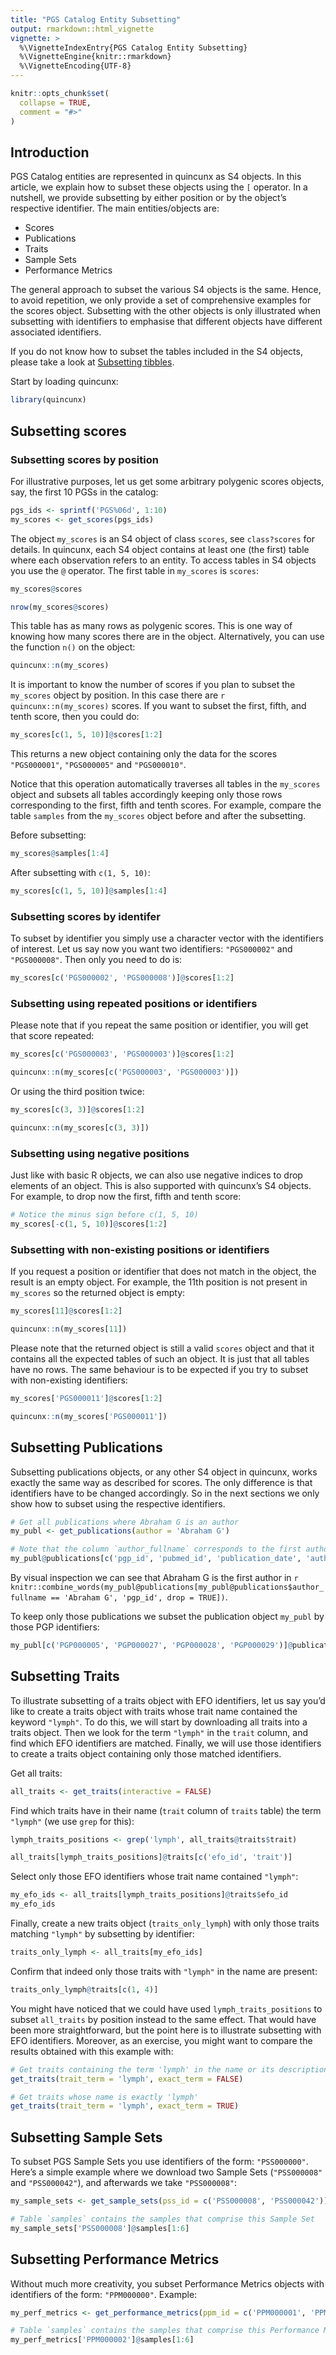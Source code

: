 ```yaml
---
title: "PGS Catalog Entity Subsetting"
output: rmarkdown::html_vignette
vignette: >
  %\VignetteIndexEntry{PGS Catalog Entity Subsetting}
  %\VignetteEngine{knitr::rmarkdown}
  %\VignetteEncoding{UTF-8}
---
```


```r
knitr::opts_chunk$set(
  collapse = TRUE,
  comment = "#>"
)
```

## Introduction

PGS Catalog entities are represented in quincunx as S4 objects. In this article, we explain how to subset these objects using the `[` operator. In a nutshell, we provide subsetting by either position or by the object's respective identifier. The main entities/objects are:

- Scores
- Publications
- Traits
- Sample Sets
- Performance Metrics

The general approach to subset the various S4 objects is the same. Hence, to avoid repetition, we only provide a set of comprehensive examples for the scores object. Subsetting with the other objects is only illustrated when subsetting with identifiers to emphasise that different objects have different associated identifiers.

If you do not know how to subset the tables included in the S4 objects, please take a look at [Subsetting tibbles](https://tibble.tidyverse.org/reference/subsetting.html).

Start by loading quincunx:

```r
library(quincunx)
```

## Subsetting scores

### Subsetting scores by position

For illustrative purposes, let us get some arbitrary polygenic scores objects, say, the first 10 PGSs in the catalog:

```r
pgs_ids <- sprintf('PGS%06d', 1:10)
my_scores <- get_scores(pgs_ids)
```

The object `my_scores` is an S4 object of class `scores`, see `class?scores` for details. In quincunx, each S4 object contains at least one (the first) table where each observation refers to an entity. To access tables in S4 objects you use the `@` operator. The first table in `my_scores` is `scores`:

```r
my_scores@scores

nrow(my_scores@scores)
```

This table has as many rows as polygenic scores. This is one way of knowing how many scores there are in the object. Alternatively, you can use the function `n()` on the object:

```r
quincunx::n(my_scores)
```

It is important to know the number of scores if you plan to subset the `my_scores` object by position. In this case there are `r quincunx::n(my_scores)` scores. If you want to subset the first, fifth, and tenth score, then you could do:

```r
my_scores[c(1, 5, 10)]@scores[1:2]
```

This returns a new object containing only the data for the scores `"PGS000001"`, `"PGS000005"` and `"PGS000010"`.

Notice that this operation automatically traverses all tables in the `my_scores` object and subsets all tables accordingly keeping only those rows corresponding to the first, fifth and tenth scores. For example, compare the table `samples` from the `my_scores` object before and after the subsetting.

Before subsetting:

```r
my_scores@samples[1:4]
```

After subsetting with `c(1, 5, 10)`:

```r
my_scores[c(1, 5, 10)]@samples[1:4]
```


### Subsetting scores by identifer

To subset by identifier you simply use a character vector with the identifiers of interest. Let us say now you want two identifiers: `"PGS000002"` and `"PGS000008"`. Then only you need to do is:

```r
my_scores[c('PGS000002', 'PGS000008')]@scores[1:2]
```

### Subsetting using repeated positions or identifiers

Please note that if you repeat the same position or identifier, you will get that score repeated:

```r
my_scores[c('PGS000003', 'PGS000003')]@scores[1:2]

quincunx::n(my_scores[c('PGS000003', 'PGS000003')])
```

Or using the third position twice:

```r
my_scores[c(3, 3)]@scores[1:2]

quincunx::n(my_scores[c(3, 3)])
```

### Subsetting using negative positions

Just like with basic R objects, we can also use negative indices to drop elements of an object. This is also supported with quincunx's S4 objects. For example, to drop now the first, fifth and tenth score:

```r
# Notice the minus sign before c(1, 5, 10)
my_scores[-c(1, 5, 10)]@scores[1:2]
```

### Subsetting with non-existing positions or identifiers

If you request a position or identifier that does not match in the object, the result is an empty object. For example, the 11th position is not present in `my_scores` so the returned object is empty:

```r
my_scores[11]@scores[1:2]

quincunx::n(my_scores[11])
```

Please note that the returned object is still a valid `scores` object and that it contains all the expected tables of such an object. It is just that all tables have no rows. The same behaviour is to be expected if you try to subset with non-existing identifiers:

```r
my_scores['PGS000011']@scores[1:2]

quincunx::n(my_scores['PGS000011'])
```

## Subsetting Publications

Subsetting publications objects, or any other S4 object in quincunx, works exactly the same way as described for scores. The only difference is that identifiers have to be changed accordingly. So in the next sections we only show how to subset using the respective identifiers.

```r
# Get all publications where Abraham G is an author
my_publ <- get_publications(author = 'Abraham G')

# Note that the column `author_fullname` corresponds to the first author.
my_publ@publications[c('pgp_id', 'pubmed_id', 'publication_date', 'author_fullname')]
```

By visual inspection we can see that Abraham G is the first author in `r knitr::combine_words(my_publ@publications[my_publ@publications$author_fullname == 'Abraham G', 'pgp_id', drop = TRUE])`.

To keep only those publications we subset the publication object `my_publ` by those PGP identifiers:

```r
my_publ[c('PGP000005', 'PGP000027', 'PGP000028', 'PGP000029')]@publications[c('pgp_id', 'pubmed_id', 'publication_date', 'author_fullname')]
```

## Subsetting Traits

To illustrate subsetting of a traits object with EFO identifiers, let us say you'd like to create a traits object with traits whose trait name contained the keyword `"lymph"`. To do this, we will start by downloading all traits into a traits object. Then we look for the term `"lymph"` in the `trait` column, and find which EFO identifiers are matched. Finally, we will use those identifiers to create a traits object containing only those matched identifiers.

Get all traits:

```r
all_traits <- get_traits(interactive = FALSE)
```

Find which traits have in their name (`trait` column of `traits` table) the term `"lymph"` (we use `grep` for this):

```r
lymph_traits_positions <- grep('lymph', all_traits@traits$trait)

all_traits[lymph_traits_positions]@traits[c('efo_id', 'trait')]
```

Select only those EFO identifiers whose trait name contained `"lymph"`:

```r
my_efo_ids <- all_traits[lymph_traits_positions]@traits$efo_id
my_efo_ids
```

Finally, create a new traits object (`traits_only_lymph`) with only those traits matching `"lymph"` by subsetting by identifier:

```r
traits_only_lymph <- all_traits[my_efo_ids]
```

Confirm that indeed only those traits with `"lymph"` in the name are present:

```r
traits_only_lymph@traits[c(1, 4)]
```

You might have noticed that we could have used `lymph_traits_positions` to subset `all_traits` by position instead to the same effect. That would have been more straightforward, but the point here is to illustrate subsetting with EFO identifiers. Moreover, as an exercise, you might want to compare the results obtained with this example with:

```r
# Get traits containing the term 'lymph' in the name or its description
get_traits(trait_term = 'lymph', exact_term = FALSE)

# Get traits whose name is exactly 'lymph'
get_traits(trait_term = 'lymph', exact_term = TRUE)
```

## Subsetting Sample Sets

To subset PGS Sample Sets you use identifiers of the form: `"PSS000000"`. Here's a simple example where we download two Sample Sets (`"PSS000008"` and `"PSS000042"`), and afterwards we take `"PSS000008"`:

```r
my_sample_sets <- get_sample_sets(pss_id = c('PSS000008', 'PSS000042'))

# Table `samples` contains the samples that comprise this Sample Set
my_sample_sets['PSS000008']@samples[1:6]
```

## Subsetting Performance Metrics

Without much more creativity, you subset Performance Metrics objects with identifiers of the form: `"PPM000000"`. Example:

```r
my_perf_metrics <- get_performance_metrics(ppm_id = c('PPM000001', 'PPM000002'))

# Table `samples` contains the samples that comprise this Performance Metrics
my_perf_metrics['PPM000002']@samples[1:6]
```
